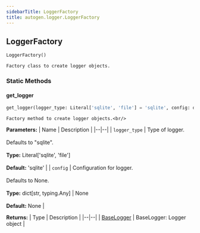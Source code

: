 ```yaml
---
sidebarTitle: LoggerFactory
title: autogen.logger.LoggerFactory
---
```

<h2 id="autogen.logger.LoggerFactory" class="doc doc-heading">
    <code class="doc-symbol doc-symbol-heading doc-symbol-class"></code>
    <span class="doc doc-object-name doc-class-name">LoggerFactory</span>
</h2>

```python
LoggerFactory()
```

    Factory class to create logger objects.

### Static Methods

<code class="doc-symbol doc-symbol-heading doc-symbol-method"></code>
#### get_logger

```python
get_logger(logger_type: Literal['sqlite', 'file'] = 'sqlite', config: dict[str, Any] | None = None) -> BaseLogger
```

    Factory method to create logger objects.<br/>

<b>Parameters:</b>
| Name | Description |
|--|--|
| `logger_type` | Type of logger.<br/><br/>Defaults to "sqlite".<br/><br/>**Type:** Literal['sqlite', 'file']<br/><br/>**Default:** 'sqlite' |
| `config` | Configuration for logger.<br/><br/>Defaults to None.<br/><br/>**Type:** dict[str, typing.Any] \| None<br/><br/>**Default:** None |

<b>Returns:</b>
| Type | Description |
|--|--|
| [BaseLogger](/docs/api-reference/autogen/logger/base_logger/BaseLogger) | BaseLogger: Logger object |

<br />